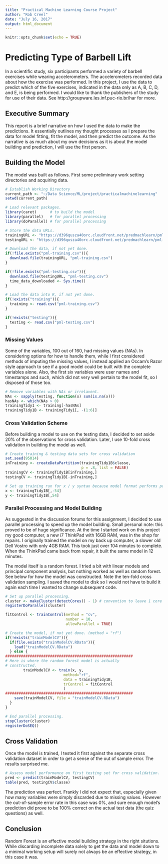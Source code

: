 ```yaml
---
title: "Practical Machine Learning Course Project"
author: "Rob Creel"
date: "July 16, 2017"
output: html_document
---
```


```r
knitr::opts_chunk$set(echo = TRUE)
```
# Predicting Type of Barbell Lift

In a scientific study, six participants performed a variety of barbell exercises while wearing accelerometers.  The accelerometers recorded data about how the exercise was performed.  In this project, I use the data to predict which of the five exercises, indicated in the data only as A, B, C, D, and E, is being performed.  I would like to thank the publishers of the study for use of their data.  See http://groupware.les.inf.puc-rio.br/har for more.


## Executive Summary

This report is a brief narrative on how I used the data to make the predictions.  It essentially outlines my thought processes as I prepare the data for model fitting, fit the model, and then predict the outcome. As the narrative is as much about my own decisions as it is about the model building and prediction, I will use the first person.


## Building the Model

The model was built as follows.  First some preliminary work setting directories and acquiring data.

```r
# Establish Working Directory
current_path <- "~/Data Science/ML/project/practicalmachinelearning"
setwd(current_path)

# Load relevant packages.
library(caret)      # to build the model
library(parallel)   # for parallel processing
library(doParallel) # for parallel processing

# Store the data URLs.
trainingURL <- "https://d396qusza40orc.cloudfront.net/predmachlearn/pml-training.csv"
testingURL <- "https://d396qusza40orc.cloudfront.net/predmachlearn/pml-testing.csv"

# Download the data, if not yet done.
if(!file.exists("pml-training.csv")){
  download.file(trainingURL, "pml-training.csv")
}

if(!file.exists("pml-testing.csv")){
  download.file(testingURL, "pml-testing.csv")
  time_data_downloaded <- Sys.time()
}

# Load the data into R, if not yet done.
if(!exists("training")){
  training <- read.csv("pml-training.csv")
}

if(!exists("testing")){
  testing <- read.csv("pml-testing.csv")
}
```

### Missing Values
Some of the variables, 100 out of 160, had missing values (NAs).  In considering options for how to handle them, while I first considered methods of imputing the missing values, I instead applied an Occam's Razor style approach to see if a good model could be built with the complete variables alone.  Also, the first six variables were user names and timestamps and such,  which did not very well pertain to the model fit, so I disposed of those too. 

```r
# Remove variables with NAs or irrelavent.
NAs <- sapply(testing, function(x) sum(is.na(x)))
hasNAs <- which(NAs > 0)
trainingTidy1 <- training[-hasNAs]
trainingTidy1B <- trainingTidy1[, -(1:6)]
```

### Cross Validation Scheme

Before building a model to use on the testing data, I decided to set aside 20% of the observations for cross validation.  Later, I use 10-fold cross validation in building the model as well.

```r
# Create training & testing data sets for cross validation
set.seed(95014)
inTraining <- createDataPartition(trainingTidy1B$classe, 
                                  p = .8, list = FALSE)
trainingCV <- trainingTidy1B[inTraining,]
testingCV <- trainingTidy1B[-inTraining,]

# Set up training run for x / y syntax because model format performs poorly
x <- trainingTidy1B[,-54]
y <- trainingTidy1B[,54]

```

### Parallel Processing and Model Building

As suggested in the discussion forums for this assignment, I decided to use parallel processing to speed up the model building.  Small personal note: this proved to be of huge significance.  At the time I started work on this project my good computer, a new i7 ThinkPad with 16GB RAM, was in the shop for repairs.  I originally trained the model on my back up computer, a slower old Dell Vostro with only 4GB RAM.  This took just over 104 minutes to complete.  When the ThinkPad came back from repair, it built the same model in 12 minutes.

The model itself is a random forest.  I tried a bit with linear models and principal component analysis, but nothing worked as well as random forest.  See below for how the model was constructed.  Note the ten-fold cross validation sampling.  I saved the model to disk so I would not have to build it again each time I wanted to change subsequent code.

```r
# Set up parallel processing.
cluster <- makeCluster(detectCores() - 1) # convention to leave 1 core for OS
registerDoParallel(cluster)

fitControl <- trainControl(method = "cv",
                           number = 10,
                           allowParallel = TRUE)

# Create the model, if not yet done. (method = "rf")
if(!exists("trainModelCV")){
  if(file.exists("trainModelCV.RData")){
    load("trainModelCV.RData")
  } else {
#########################################################    
# Here is where the random forest model is actually
# constructed.
        trainModelCV <- train(x, y, 
                          method="rf", 
                          data = trainingTidy1B, 
                          trControl = fitControl
                          )
#########################################################
    save(trainModelCV, file = "trainModelCV.RData")
  }
}

# End parallel processing.
stopCluster(cluster)
registerDoSEQ()
```

## Cross Validation

Once the model is trained, I tested it first against the separate cross validation dataset in order to get a sense of the out of sample error.  The results surprised me.

```r
# Assess model performance on first testing set for cross validation.
pred <- predict(trainModelCV, testingCV)
table(pred, testingCV$classe)
```

The prediction was perfect.  Frankly I did not expect that, especially given how many variables were simply discarded due to missing values. However the out-of-sample error rate in this case was 0%, and sure enough model's prediction did prove to be 100% correct on the actual test data (the quiz questions) as well.


## Conclusion

Random Forest is an effective model building strategy in the right situtions.  While discarding incomplete data solely to get the data and model down to a minimal working setup will surely not always be an effective strategy, in this case it was. 